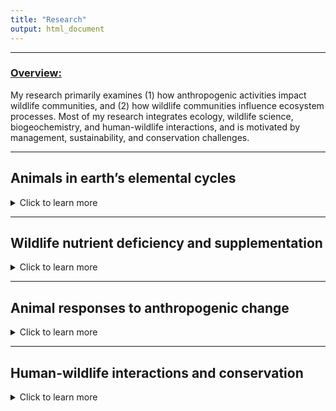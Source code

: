 ```yaml
---
title: "Research"
output: html_document
---
```


-------------

### [Overview:]{.underline}

My research primarily examines (1) how anthropogenic activities impact wildlife communities, and (2) how wildlife communities influence ecosystem processes. Most of my research integrates ecology, wildlife science, biogeochemistry, and human-wildlife interactions, and is motivated by management, sustainability, and conservation challenges.


-------------

## **Animals in earth's elemental cycles**
<details>
  <summary>Click to learn more</summary>

-----

> ### **How do animals shape diverse ecosystems via nutrient dispersal and cycling?**
The capacity for animals to store, recycle, and disperse nutrients within and between ecosystems is increasingly recognized; however, our ability to predict these roles at varrying scales remains limited. My current research examines the contributions of birds and mammals roles, primarily in terrestrial systems, and how we can predict these roles for full communites at local and global scales. I utilize trait-based mechanistic modeling approaches, combining body and waste stoichiometry data, animal-trait datasets, field measurements, and local and global spatial datasets. 

[**Relevant publications**:]{.underline}
 
• **Duvall, E.**, Derry, L., McIntyre, P., and A. Flecker. (<span style="color:red">*In preperation*</span>). Flight and phenology shape bird body stoichiometry.

• Abraham, A., Doughty, C., Plummer, K., and **E. Duvall** (<span style="color:red">*In Press*</span>). Supplementary bird feeding as an overlooked contribution to local phosphorus cycles. *Frontiers in Ecology and the Environment*

• Abraham, A., **Duvall, E.**, Ferraro, K., Webster, A., Doughty, C., le Roux, E., and D. Ellis-Soto. (<span style="color:black">**2022**</span>). Understanding anthropogenic impacts on zoogeochemistry is essential for ecological restoration. *Restoration Ecology* https://doi.org/10.1111/rec.13778 


![A yellow-rumped Cacique depositing nutrients into a palm swamp in Sucusari, Loreto, Peru. (1/13/2022)](C:\Users\ethan\OneDrive\Documents\Github\Repos\website\images\birdpoop6.png)

</details> 

-------------

## **Wildlife nutrient deficiency and supplementation**
<details>
  <summary>Click to learn more</summary>

-----

> ### **How does nutritional limitation shape wildlife ecology?** 
Animals face many challenges for surival in the wild, including the acquisition of essential nutrients needed to grow, survive, and reproduce. My research examines the causes and consequences of nutrient defficiency in mammals and birds. I am particularly fascinated by how herbivorous animals adapt to a scarcity of sodium, and how such adaptations animal roles in ecsosystem processes. I am also interested in how birds cope with high calcium requirements needed to lay eggs and grow remarkably fast in the wild. I combine field and modeling approaches to estimate animal nutrition, defficiency, and subsequent responses.

[**Relevant publications**:]{.underline}

• **Duvall, E.**, Griffiths, B., Clauss, M., and A. Abraham (**2023**). Allometry of sodium requirements and mineral lick use among herbivorous mammals. *Oikos* https://doi.org/10.1111/oik.10058

• Abraham A., **Duvall, E.**, le Roux, E., Ganswindt, A., Clauss, M., Doughty, C., and A. Webster (<span style="color:black">**2023**</span>) Anthropogenic supply of nutrients in a wildlife reserve may compromise conservation success. *Biological Conservation* https://doi.org/10.1016/j.biocon.2023.110149

• **Duvall, E.** Hoeneisen, N., Suárez, E., and A. Flecker (<span style="color:red">*In press*</span>). Geophagy by a large herbivore (capybara, Hydrochoerus hydrochaeris) driven by a human sodium supply. *Biotropica*

![Red howler monkeys consuming mineral-rich clay in Yasuni, Ecuador ](C:\Users\ethan\OneDrive\Documents\Github\Repos\website\images\howler_monkey1.png)

</details> 


-------------


## **Animal responses to anthropogenic change**
<details>
  <summary>Click to learn more</summary>

-----

> ### **How are wildlife communities responding to diverse human impacts on ecosystems?** 
Humans have altered ecsosystems at every corner of our planet. Whether it be habitat, resource availability, climate, or direct removal of animal species, wildlife communities are most often forced to adapt. My research examines how animals respond spatially to human activities, mainly changes in resource availability (e.g., food subsidies, nutrients), as well as direct human disturbances (e.g., reduced habitat, hunting). I am particularly passionate about the impacts of oil development and indigenous hunting regimes in the Amazon, as well the impacts of hydropower and mining on freshwater wildlife communities.

[**Relevant publications**:]{.underline}

• Abraham A., **Duvall, E.**, le Roux, E., Ganswindt, A., Clauss, M., Doughty, C., and A. Webster (<span style="color:black">**2023**</span>) Anthropogenic supply of nutrients in a wildlife reserve may compromise conservation success. *Biological Conservation* https://doi.org/10.1016/j.biocon.2023.110149

•	**Duvall, E.** (<span style="color:black">**2022**</span>). Spatiotemporal responses of bald eagles to changes in salmon carcass availability in the Pacific Northwest. *Northwest Science* Vol 95. https://doi.org/10.3955/046.095.0306 

•	Buchanan, B., Sethi, S., Cuppett, S., Jackman, G., Lung, M., Zarri, L., **Duvall, E.**, et al. (<span style="color:black">**2022**</span>) A machine learning approach to identify barriers in stream networks demonstrates high prevalence of unmapped riverine dams. *Journal of Environmental Management* https://doi.org/10.1016/j.jenvman.2021.113952

![Surveying bald eagles on the Nooksack River ](C:\Users\ethan\OneDrive\Documents\Github\Repos\website\images\eagle2.png)

</details> 


-------------

## **Human-wildlife interactions and conservation**
<details>
  <summary>Click to learn more</summary>

-----

> ###  **How can humans and wildlife co-exist sustainably?**
In order to understand status and trajectory of wildlife conservation, we must understand the human-dimension to wildlife challenges. An emerging area of interest in my reseach is working directly with people on the frontlines of wildlife conservation challenges to understand their perspectives. I am particularly interested in learning how humans and wildlife can co-exist, and how we can leverage traditional and contemporary knowledge from local peoples to create positive ecological and social outcomes. I previously worked with farmers in the western United States, and now working with indigenous communities of the northwester Amazon Rainforest.

[**Relevant publications**:]{.underline}

• **Duvall, E.**, Schwabe, E., and K. Steensma (2023). A win-win between farmers and an apex-predator: investigating the relationship between bald eagles and dairy farms. *Ecosphere* https://doi.org/10.1002/ecs2.4456


![Peccary Waorani hunting ](C:\Users\ethan\OneDrive\Documents\Github\Repos\website\images\ecuador_waorani_hunting.png)
</details> 
